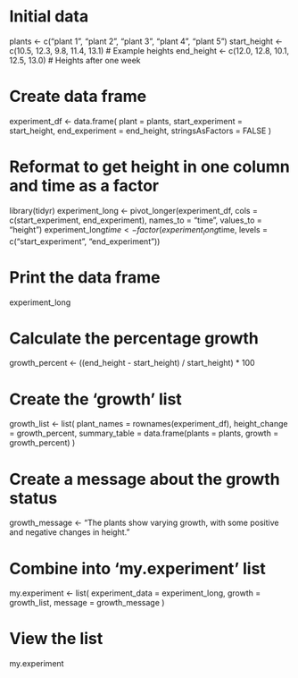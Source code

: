 # Initial data
plants <- c("plant 1", "plant 2", "plant 3", "plant 4", "plant 5")
start_height <- c(10.5, 12.3, 9.8, 11.4, 13.1)  # Example heights
end_height <- c(12.0, 12.8, 10.1, 12.5, 13.0)   # Heights after one week

# Create data frame
experiment_df <- data.frame(
  plant = plants,
  start_experiment = start_height,
  end_experiment = end_height,
  stringsAsFactors = FALSE
)

# Reformat to get height in one column and time as a factor
library(tidyr)
experiment_long <- pivot_longer(experiment_df, 
                                cols = c(start_experiment, end_experiment), 
                                names_to = "time", 
                                values_to = "height")
experiment_long$time <- factor(experiment_long$time, levels = c("start_experiment", "end_experiment"))

# Print the data frame
experiment_long

# Calculate the percentage growth
growth_percent <- ((end_height - start_height) / start_height) * 100

# Create the 'growth' list
growth_list <- list(
  plant_names = rownames(experiment_df),
  height_change = growth_percent,
  summary_table = data.frame(plants = plants, growth = growth_percent)
)

# Create a message about the growth status
growth_message <- "The plants show varying growth, with some positive and negative changes in height."

# Combine into 'my.experiment' list
my.experiment <- list(
  experiment_data = experiment_long,
  growth = growth_list,
  message = growth_message
)

# View the list
my.experiment

